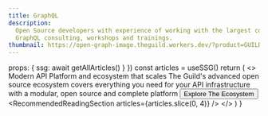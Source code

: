```yaml
---
title: GraphQL
description:
  Open Source developers with experience of working with the largest companies and applications.
  GraphQL consulting, workshops and trainings.
thumbnail: https://open-graph-image.theguild.workers.dev/?product=GUILD&title=GraphQL%20Tools
---
```



  props: {
    ssg: await getAllArticles()
  }
})
  const articles = useSSG()
  return (
    <>
      <HeroSection>
        <Heading>Modern API Platform and ecosystem that scales</Heading>
        <Description>
          The Guild's advanced open source ecosystem covers everything you need for your API
          infrastructure with a modular, open source and complete platform
        </Description>
        <Button as="a" href="#platform">
          Explore The Ecosystem
        </Button>
      </HeroSection>
      <ClientLogosSection />
      <PlatformSection
        className="
          [background:linear-gradient(180deg,rgba(0,0,0,0)0%,rgba(41,40,40,0.1)100%)]
          dark:[background:linear-gradient(180deg,rgba(0,0,0,0)0%,rgba(41,40,40,0.2)100%),#0b0d11]
        "
      />
      <ServicesSection />
      <GetInTouchSection />
      <RecommendedReadingSection articles={articles.slice(0, 4)} />
      <Newsletter />
    </>
  )
}
